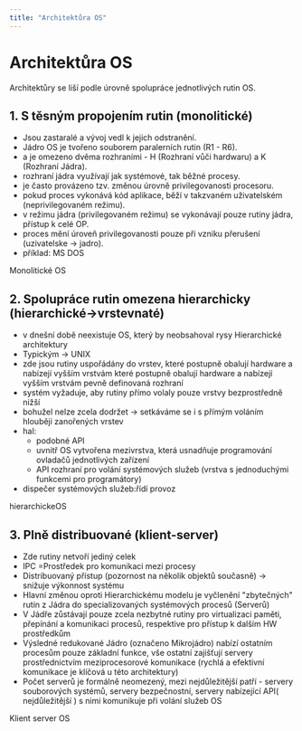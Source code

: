 ```yaml
---
title: "Architektůra OS"
---
```


# Architektůra OS

Architektůry se liší podle úrovně spolupráce jednotlivých rutin OS.

## 1. S těsným propojením rutin (monolitické)

- Jsou zastaralé a vývoj vedl k jejich odstranění.
- Jádro OS je tvořeno souborem paralerních rutin (R1 - R6).
- a je omezeno dvěma rozhraními - H (Rozhraní vůči hardwaru) a K (Rozhraní Jádra).
- rozhraní jádra využívají jak systémové, tak běžné procesy.
- je často provázeno tzv. změnou úrovně privilegovanosti procesoru.
- pokud proces vykonává kód aplikace, běží v takzvaném uživatelském (neprivilegovaném režimu).
- v režimu jádra (privilegovaném režimu) se vykonávají pouze rutiny jádra, přístup k celé OP.
- proces mění úroveň privilegovanosti pouze při vzniku přerušení (uzivatelske -> jadro).
- příklad: MS DOS

<DescriptionImage src="/img/opsimg/monolitickeOS.png">
  Monolitické OS
</DescriptionImage>

## 2. Spolupráce rutin omezena hierarchicky (hierarchické->vrstevnaté)

- v dnešní době neexistuje OS, který by neobsahoval rysy Hierarchické architektury
- Typickým → UNIX
- zde jsou rutiny uspořádány do vrstev, které postupně obalují hardware a nabízejí vyšším vrstvám které postupně obalují hardware a nabízejí vyšším vrstvám pevně definovaná rozhraní
- systém vyžaduje, aby rutiny přímo volaly pouze vrstvy bezprostředně nižší
- bohužel nelze zcela dodržet → setkáváme se i s přímým voláním hlouběji zanořených vrstev
- hal:
  - podobné API
  - uvnitř OS vytvořena mezivrstva, která usnadňuje programování ovladačů jednotlivých zařízení
  - API rozhraní pro volání systémových služeb (vrstva s jednoduchými funkcemi pro programátory)
- dispečer systémových služeb:řídí provoz

<DescriptionImage src="/img/opsimg/hierarchickeOS.png">
  hierarchickeOS
</DescriptionImage>

## 3. Plně distribuované (klient-server)

- Zde rutiny netvoří jediný celek
- IPC =Prostředek pro komunikaci mezi procesy
- Distribuovaný přístup (pozornost na několik objektů současně) → snižuje výkonnost systému
- Hlavní změnou oproti Hierarchickému modelu je vyčlenění "zbytečných" rutin z Jádra do specializovaných systémových procesů (Serverů)
- V Jádře zůstávají pouze zcela nezbytné rutiny pro virtualizaci paměti, přepínání a komunikaci procesů, respektive pro přístup k dalším HW prostředkům
- Výsledné redukované Jádro (označeno Mikrojádro) nabízí ostatním procesům pouze základní funkce, vše ostatní zajišťují servery prostřednictvím meziprocesorové komunikace (rychlá a efektivní komunikace je klíčová u této architektury)
- Počet serverů je formálně neomezený, mezi nejdůležitější patří - servery souborových systémů, servery bezpečnostní, servery nabízející API( nejdůležitější ) s nimi komunikuje při volání služeb OS

<DescriptionImage src="/img/opsimg/klientserverOS.png">
  Klient server OS
</DescriptionImage>

